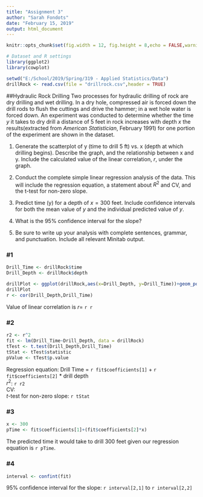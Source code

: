 ---
title: "Assignment 3"
author: "Sarah Fondots"
date: "February 15, 2019"
output: html_document
---

```{r setup, include=FALSE}
knitr::opts_chunk$set(fig.width = 12, fig.height = 8,echo = FALSE,warning = FALSE,message = FALSE)
```

```{r}
# Dataset and R settings
library(ggplot2)
library(cowplot)

setwd("E:/School/2019/Spring/319 - Applied Statistics/Data")
drillRock <- read.csv(file = "drillrock.csv",header = TRUE)
```

##Hydraulic Rock Drilling
Two processes for hydraulic drilling of rock are dry drilling and wet drilling.  In a dry hole, compressed air is forced down the drill rods to flush the cuttings and drive the hammer; in a wet hole water is forced down.  An experiment was conducted to determine whether the time *y* it takes to dry drill a distance of 5 feet in rock increases with depth *x* the results(extracted from *American Statistician*, February 1991) for one portion of the experiment are shown in the dataset.  

1. Generate the scatterplot of y (time to drill 5 ft) vs. x (depth at which drilling begins). Describe the graph, and the relationship between x and y. Include the calculated value of the linear correlation, $r$, under the graph.  

2. Conduct the complete simple linear regression analysis of the data. This will include the regression equation, a statement about $R^2$ and CV, and the t-test for non-zero slope.  

3. Predict time (y) for a depth of $x=300$ feet. Include confidence intervals for both the mean value of $y$ and the individual predicted value of $y$.  

4. What is the 95% confidence interval for the slope?  

5. Be sure to write up your analysis with complete sentences, grammar, and punctuation. Include all relevant Minitab output.  

### #1
```{r}
Drill_Time <- drillRock$time
Drill_Depth <- drillRock$depth

drillPlot <- ggplot(drillRock,aes(x=Drill_Depth, y=Drill_Time))+geom_point(size=2.5)+geom_smooth(method = "lm")
drillPlot
r <- cor(Drill_Depth,Drill_Time)
```
Value of linear correlation is $r$= `r r`  

### #2
```{r}
r2 <- r^2
fit <- lm(Drill_Time~Drill_Depth, data = drillRock)
tTest <- t.test(Drill_Depth,Drill_Time)
tStat <- tTest$statistic
pValue <- tTest$p.value
```
Regression equation: Drill Time = `r fit$coefficients[1]` + `r fit$coefficients[2]` * drill depth  
$r^2$: `r r2`  
CV:   
*t*-test for non-zero slope: `r tStat`  

### #3
```{r}
x <- 300
pTime <- fit$coefficients[1]+(fit$coefficients[2]*x) 
```
The predicted time it would take to drill 300 feet given our regression equation is `r pTime`.  

### #4
```{r}
interval <- confint(fit)

```
95% confidence interval for the slope: `r interval[2,1]` to `r interval[2,2]`